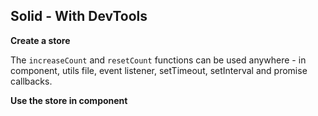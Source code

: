 



<Meta title="Solid/With DevTools" parameters={defaultDocParams()} />

<Installation packages="solid-gstatem gstatem-devtools" />

## Solid - With DevTools

**Create a store**

The `increaseCount` and `resetCount` functions can be used anywhere - in component, utils file, event listener, setTimeout, setInterval and promise callbacks.

<CodeView
	componentName="SolidStoreWithDevTools"
	jsContent={StoreJsContent}
	tsContent={StoreTsContent}
/>

**Use the store in component**

<CodeView
	componentName="SolidWithDevTools"
	jsContent={ComponentJsContent}
	tsContent={ComponentTsContent}
/>

<Devtools />
